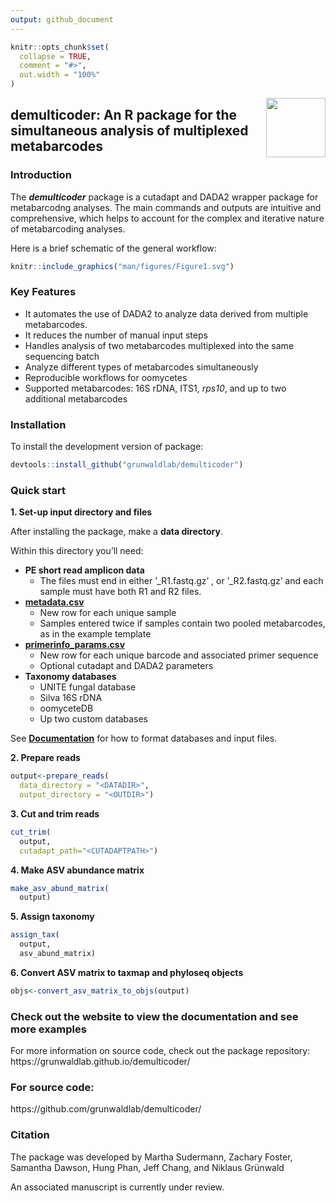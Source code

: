 ```yaml
---
output: github_document
---
```


```r
knitr::opts_chunk$set(
  collapse = TRUE,
  comment = "#>",
  out.width = "100%"
)
```

<img src="man/figures/demulticoder_logo_iteration1.png" align="right" height="95" alt="" />  

## **demulticoder**: An R package for the simultaneous analysis of multiplexed metabarcodes

### Introduction

The ***demulticoder*** package is a cutadapt and DADA2 wrapper package for metabarcodng analyses. The main commands and outputs are intuitive and comprehensive, which helps to account for the complex and iterative nature of metabarcoding analyses. 

Here is a brief schematic of the general workflow:  

```r
knitr::include_graphics("man/figures/Figure1.svg")
```

### Key Features

* It automates the use of DADA2 to analyze data derived from multiple metabarcodes.  
* It reduces the number of manual input steps  
* Handles analysis of two metabarcodes multiplexed into the same sequencing batch    
* Analyze different types of metabarcodes simultaneously  
* Reproducible workflows for oomycetes
* Supported metabarcodes: 16S rDNA, ITS1, *rps10*, and up to two additional metabarcodes 

### Installation  

To install the development version of package: 

```r
devtools::install_github("grunwaldlab/demulticoder")
```

### Quick start  

**1. Set-up input directory and files**  

After installing the package, make a **data directory**.  

Within this directory you'll need:

* **PE short read amplicon data**
  * The files must end in either '_R1.fastq.gz' , or '_R2.fastq.gz' and each sample must have both R1 and R2 files.
* [**metadata.csv**](https://github.com/grunwaldlab/demulticoder/blob/main/inst/extdata/metadata.csv)
  * New row for each unique sample
  * Samples entered twice if samples contain two pooled metabarcodes, as in the example template
* [**primerinfo_params.csv**](https://github.com/grunwaldlab/demulticoder/blob/main/inst/extdata/primerinfo_params.csv)
  * New row for each unique barcode and associated primer sequence
  * Optional cutadapt and DADA2 parameters
* **Taxonomy databases**  
  * UNITE fungal database
  * Silva 16S rDNA
  * oomyceteDB 
  * Up two custom databases

See [**Documentation**](https://grunwaldlab.github.io/demulticoder/articles/Documentation.html) for how to format databases and input files. 
  
  
**2. Prepare reads** 
```r
output<-prepare_reads(
  data_directory = "<DATADIR>",
  output_directory = "<OUTDIR>")
```


**3. Cut and trim reads** 
```r
cut_trim(
  output,
  cutadapt_path="<CUTADAPTPATH>")
```
  
  
**4. Make ASV abundance matrix** 
```r
make_asv_abund_matrix(
  output)
```
  
  
**5. Assign taxonomy** 
```r
assign_tax(
  output,
  asv_abund_matrix)
```

  
**6. Convert ASV matrix to taxmap and phyloseq objects** 
```r
objs<-convert_asv_matrix_to_objs(output)
```

### Check out the website to view the documentation and see more examples  
For more information on source code, check out the package repository: 
https://grunwaldlab.github.io/demulticoder/

### For source code: 
https://github.com/grunwaldlab/demulticoder/

### Citation

The package was developed by Martha Sudermann, Zachary Foster, Samantha Dawson, Hung Phan, Jeff Chang, and Niklaus Grünwald

An associated manuscript is currently under review. 